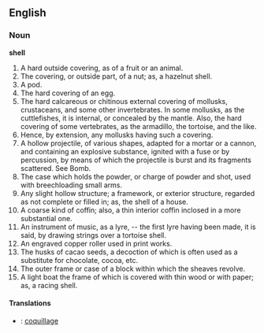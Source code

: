 ==English==

===Noun===

'''shell'''

#A hard outside covering, as of a fruit or an animal.
#The covering, or outside part, of a nut; as, a hazelnut shell.
#A pod.
#The hard covering of an egg.
#The hard calcareous or chitinous external covering of mollusks, crustaceans, and some other invertebrates. In some mollusks, as the cuttlefishes, it is internal, or concealed by the mantle. Also, the hard covering of some vertebrates, as the armadillo, the tortoise, and the like.
#Hence, by extension, any mollusks having such a covering.
#A hollow projectile, of various shapes, adapted for a mortar or a cannon, and containing an explosive substance, ignited with a fuse or by percussion, by means of which the projectile is burst and its fragments scattered. See Bomb.
#The case which holds the powder, or charge of powder and shot, used with breechloading small arms.
#Any slight hollow structure; a framework, or exterior structure, regarded as not complete or filled in; as, the shell of a house.
#A coarse kind of coffin; also, a thin interior coffin inclosed in a more substantial one.
#An instrument of music, as a lyre, -- the first lyre having been made, it is said, by drawing strings over a tortoise shell.
#An engraved copper roller used in print works.
#The husks of cacao seeds, a decoction of which is often used as a substitute for chocolate, cocoa, etc.
#The outer frame or case of a block within which the sheaves revolve.
#A light boat the frame of which is covered with thin wood or with paper; as, a racing shell.

==== Translations ====
*{{fr}}: [[coquillage]]